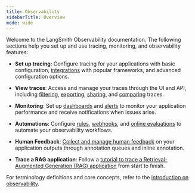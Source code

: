 ```yaml
---
title: Observability
sidebarTitle: Overview
mode: wide
---
```


Welcome to the LangSmith Observability documentation. The following sections help you set up and use tracing, monitoring, and observability features:

- **Set up tracing**: Configure tracing for your applications with basic configuration, [integrations](/langsmith/trace-with-langgraph) with popular frameworks, and advanced configuration options.

- **View traces**: Access and manage your traces through the UI and API, including [filtering](/langsmith/filter-traces-in-application), [exporting](/langsmith/data-export), [sharing](/langsmith/share-trace), and [comparing](/langsmith/compare-traces) traces.

- **Monitoring**: Set up [dashboards](/langsmith/dashboards) and [alerts](/langsmith/alerts) to monitor your application performance and receive notifications when issues arise.

- **Automations**: Configure [rules](/langsmith/rules), [webhooks](/langsmith/webhooks), and [online evaluations](/langsmith/online-evaluations) to automate your observability workflows.

- **Human Feedback**: [Collect and manage human feedback](/langsmith/attach-user-feedback) on your application outputs through annotation queues and inline annotation.

- **Trace a RAG application**: Follow a [tutorial to trace a Retrieval-Augmented Generation (RAG) application](/langsmith/observability-llm-tutorial) from start to finish.

For terminology definitions and core concepts, refer to the [introduction on observability](/langsmith/observability-concepts).

